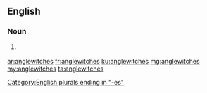 ==English==

===Noun===
{{head|en|noun plural form}}

# {{lb|en|obsolete}} {{plural of|anglewitch|lang=en}}

[[Category:English plurals ending in "-es"]]

[[ar:anglewitches]]
[[fr:anglewitches]]
[[ku:anglewitches]]
[[mg:anglewitches]]
[[my:anglewitches]]
[[ta:anglewitches]]
